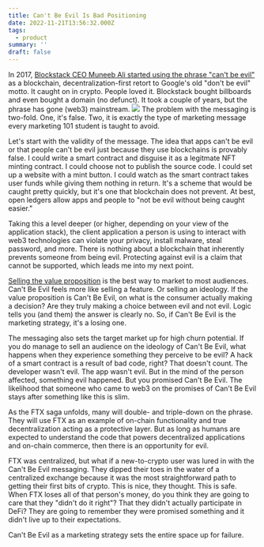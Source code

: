 ```yaml
---
title: Can't Be Evil Is Bad Positioning
date: 2022-11-21T13:56:32.000Z
tags:
  - product
summary: ''
draft: false
---
```


In 2017, [Blockstack CEO Muneeb Ali started using the phrase "can't be evil"](https://www.coindesk.com/markets/2017/08/27/cant-be-evil-the-google-inspired-case-for-blockchain/) as a blockchain, decentralization-first retort to Google's old "don't be evil" motto. It caught on in crypto. People loved it. Blockstack bought billboards and even bought a domain (no defunct). It took a couple of years, but the phrase has gone (web3) mainstream. 
![](__GHOST_URL__/content/images/2022/11/image.png)
The problem with the messaging is two-fold. One, it's false. Two, it is exactly the type of marketing message every marketing 101 student is taught to avoid. 

Let's start with the validity of the message. The idea that apps can't be evil or that people can't be evil just because they use blockchains is provably false. I could write a smart contract and disguise it as a legitmate NFT minting contract. I could choose not to publish the source code. I could set up a website with a mint button. I could watch as the smart contract takes user funds while giving them nothing in return. It's a scheme that would be caught pretty quickly, but it's one that blockchain does not prevent. At best, open ledgers allow apps and people to "not be evil without being caught easier."

Taking this a level deeper (or higher, depending on your view of the application stack), the client application a person is using to interact with web3 technologies can violate your privacy, install malware, steal password, and more. There is nothing about a blockchain that inherently prevents someone from being evil. Protecting against evil is a claim that cannot be supported, which leads me into my next point. 

[Selling the value proposition](https://issuu.com/georgiaurbanagcouncil/docs/uacmag_summer2021_online/s/12539177) is the best way to market to most audiences. Can't Be Evil feels more like selling a feature. Or selling an ideology. If the value proposition is Can't Be Evil, on what is the consumer actually making a decision? Are they truly making a choice between evil and not evil. Logic tells you (and them) the answer is clearly no. So, if Can't Be Evil is the marketing strategy, it's a losing one. 

The messaging also sets the target market up for high churn potential. If you do manage to sell an audience on the ideology of Can't Be Evil, what happens when they experience something they perceive to be evil? A hack of a smart contract is a result of bad code, right? That doesn't count. The developer wasn't evil. The app wasn't evil. But in the mind of the person affected, something evil happened. But you promised Can't Be Evil. The likelihood that someone who came to web3 on the promises of Can't Be Evil stays after something like this is slim. 

As the FTX saga unfolds, many will double- and triple-down on the phrase. They will use FTX as an example of on-chain functionality and true decentralization acting as a protective layer. But as long as humans are expected to understand the code that powers decentralized applications and on-chain commerce, then there is an opportunity for evil. 

FTX was centralized, but what if a new-to-crypto user was lured in with the Can't Be Evil messaging. They dipped their toes in the water of a centralized exchange because it was the most straightforward path to getting their first bits of crypto. This is nice, they thought. This is safe. When FTX loses all of that person's money, do you think they are going to care that they "didn't do it right"? That they didn't actually participate in DeFi? They are going to remember they were promised something and it didn't live up to their expectations. 

Can't Be Evil as a marketing strategy sets the entire space up for failure. 
